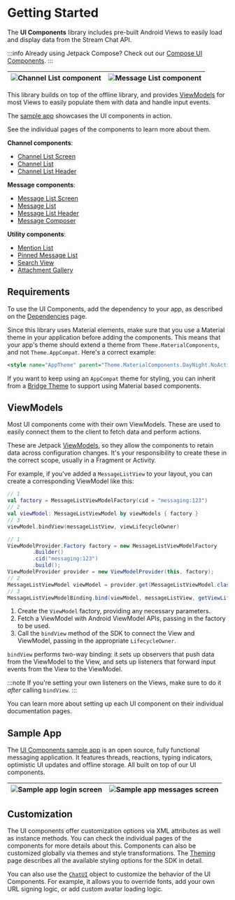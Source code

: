 
# Getting Started

The **UI Components** library includes pre-built Android Views to easily load and display data from the Stream Chat API.

:::info
Already using Jetpack Compose? Check out our [Compose UI Components](../compose/overview.mdx).
:::

| ![Channel List component](../assets/sample-channels-light.png) | ![Message List component](../assets/sample-messages-light.png) |
| --- | --- |

This library builds on top of the offline library, and provides [ViewModels](#viewmodels) for most Views to easily populate them with data and handle input events.

The [sample app](#sample-app) showcases the UI components in action.

See the individual pages of the components to learn more about them.

**Channel components**:

- [Channel List Screen](04-channel-list/01-channel-list-screen.mdx)
- [Channel List](04-channel-list/02-channel-list.mdx)
- [Channel List Header](05-channel-list-header.mdx)

**Message components**:

- [Message List Screen](06-message-list/01-message-list-screen.mdx)
- [Message List](06-message-list/02-message-list.mdx)
- [Message List Header](07-message-list-header.mdx)
- [Message Composer](08-message-composer/01-message-composer.mdx)

**Utility components**: <!-- TODO We removed Utility components section -->

- [Mention List](../utility-components/mention-list)
- [Pinned Message List](../utility-components/pinned-message-list)
- [Search View](../utility-components/search-view)
- [Attachment Gallery](../utility-components/attachment-gallery)

## Requirements

To use the UI Components, add the dependency to your app, as described on the [Dependencies](../01-basics/02-installation.mdx#ui-components) page.

Since this library uses Material elements, make sure that you use a Material theme in your application before adding the components. This means that your app's theme should extend a theme from `Theme.MaterialComponents`, and not `Theme.AppCompat`. Here's a correct example:

```xml
<style name="AppTheme" parent="Theme.MaterialComponents.DayNight.NoActionBar">
```

If you want to keep using an `AppCompat` theme for styling, you can inherit from a [Bridge Theme](https://m2.material.io/develop/android/docs/getting-started#bridge-themes) to support using Material based components.

## ViewModels

Most UI components come with their own ViewModels. These are used to easily connect them to the client to fetch data and perform actions.

These are Jetpack [ViewModels](https://developer.android.com/topic/libraries/architecture/viewmodel), so they allow the components to retain data across configuration changes. It's your responsibility to create these in the correct scope, usually in a Fragment or Activity.

For example, if you've added a `MessageListView` to your layout, you can create a corresponding ViewModel like this:

<Tabs>
<TabItem value="kotlin" label="Kotlin">

```kotlin
// 1
val factory = MessageListViewModelFactory(cid = "messaging:123")
// 2
val viewModel: MessageListViewModel by viewModels { factory }
// 3
viewModel.bindView(messageListView, viewLifecycleOwner)
```
</TabItem>

<TabItem value="java" label="Java">

```java
// 1
ViewModelProvider.Factory factory = new MessageListViewModelFactory
        .Builder()
        .cid("messaging:123")
        .build();
ViewModelProvider provider = new ViewModelProvider(this, factory);
// 2
MessageListViewModel viewModel = provider.get(MessageListViewModel.class);
// 3
MessageListViewModelBinding.bind(viewModel, messageListView, getViewLifecycleOwner());
```
</TabItem>
</Tabs>

1. Create the `ViewModel` factory, providing any necessary parameters.
2. Fetch a ViewModel with Android ViewModel APIs, passing in the factory to be used.
3. Call the `bindView` method of the SDK to connect the View and ViewModel, passing in the appropriate `LifecycleOwner`.

`bindView` performs two-way binding: it sets up observers that push data from the ViewModel to the View, and sets up listeners that forward input events from the View to the ViewModel.

:::note
If you're setting your own listeners on the Views, make sure to do it _after_ calling `bindView`.
:::

You can learn more about setting up each UI component on their individual documentation pages.

## Sample App

The [UI Components sample app](https://github.com/GetStream/stream-chat-android/tree/main/stream-chat-android-ui-components-sample) is an open source, fully functional messaging application. It features threads, reactions, typing indicators, optimistic UI updates and offline storage. All built on top of our UI components.

| ![Sample app login screen](../assets/sample-login-dark.png) | ![Sample app messages screen](../assets/sample-messages-dark.png) |
| --- | --- |

## Customization

The UI components offer customization options via XML attributes as well as instance methods. You can check the individual pages of the components for more details about this. Components can also be customized globally via themes and style transformations. The [Theming](02-theming.mdx) page describes all the available styling options for the SDK in detail.

You can also use the [`ChatUI`](../customizing-components) object to customize the behavior of the UI Components. For example, it allows you to override fonts, add your own URL signing logic, or add custom avatar loading logic.
